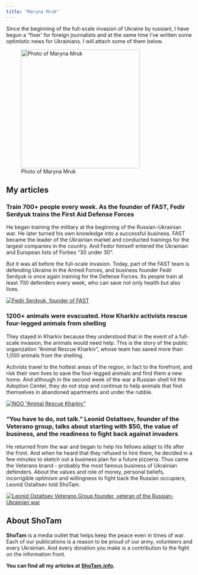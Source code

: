 ```yaml
---
title: "Maryna Mruk"
---
```


Since the beginning of the full-scale invasion of Ukraine by russianI, I have begun a "fixer' for foreign journalists and at the same time I've written some optimistic news for Ukrainians. I will attach some of them below.

![Photo of Maryna Mruk](images/photo2.jpg){width="320"}

## My articles

### Train 700+ people every week. As the founder of FAST, Fedir Serdyuk trains the First Aid Defense Forces

He began training the military at the beginning of the Russian-Ukrainian war. He later turned his own knowledge into a successful business. FAST became the leader of the Ukrainian market and conducted trainings for the largest companies in the country. And Fedor himself entered the Ukrainian and European lists of Forbes "30 under 30".

But it was all before the full-scale invasion. Today, part of the FAST team is defending Ukraine in the Armed Forces, and business founder Fedir Serdyuk is once again training for the Defense Forces. Its people train at least 700 defenders every week, who can save not only health but also lives.

[![Fedir Serdyuk, founder of FAST](images/2022-06-11%2010.44.43.jpg)](https://shotam.info/trenuiemo-700-liudey-shchotyzhnia-yak-zasnovnyk-fast-fedir-serdiuk-navchaie-pershoi-dopomohy-ukrainski-syly-oborony/)

### 1200+ animals were evacuated. How Kharkiv activists rescue four-legged animals from shelling

They stayed in Kharkiv because they understood that in the event of a full-scale invasion, the animals would need help. This is the story of the public organization "Animal Rescue Kharkiv", whose team has saved more than 1,000 animals from the shelling.

Activists travel to the hottest areas of the region, in fact to the forefront, and risk their own lives to save the four-legged animals and find them a new home. And although in the second week of the war a Russian shell hit the Adoption Center, they do not stop and continue to help animals that find themselves in abandoned apartments and under the rubble.

[![NGO "Animal Rescue Kharkiv"](images/photo3.jpg){fig-align="center"}](https://shotam.info/evakuiuvaly-1200-tvaryn-yak-kharkivski-aktyvisty-vyvoziat-chotyrylapykh-z-pid-obstriliv-ta-riatuiut-ikhni-zhyttia/)

### "You have to do, not talk." Leonid Ostaltsev, founder of the Veterano group, talks about starting with \$50, the value of business, and the readiness to fight back against invaders

He returned from the war and began to help his fellows adapt to life after the front. And when he heard that they refused to hire them, he decided in a few minutes to sketch out a business plan for a future pizzeria. Thus came the Veterano brand - probably the most famous business of Ukrainian defenders. About the values and role of money, personal beliefs, incorrigible optimism and willingness to fight back the Russian occupiers, Leonid Ostaltsev told ShoTam.

[![Leonid Ostaltsev Veterano Group founder, veteran of the Russian-Ukrainian war](images/photo4.jpg){fig-align="left"}](https://shotam.info/treba-robyty-a-ne-tryndity-zasnovnyk-veterano-leonid-ostaltsev-pro-start-iz-50-tsinnosti-biznesu-ta-hotovnist-davaty-vidsich-okupantam/)


## About ShoTam

**ShoTam** is a media outlet that helps keep the peace even in times of war. Each of our publications is a reason to be proud of our army, volunteers and every Ukrainian. And every donation you make is a contribution to the fight on the information front.

**You can find all my articles at [ShoTam.info](https://shotam.info).**
